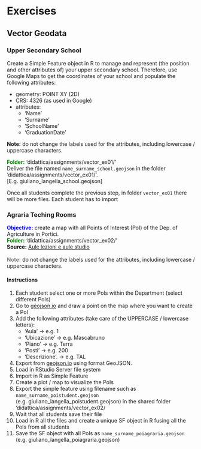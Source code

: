 # Exercises

## Vector Geodata

### Upper Secondary School
Create a Simple Feature object in R to manage and represent (the position and other attributes of) your upper secondary school.
Therefore, use Google Maps to get the coordinates of your school and populate the following attributes:

 - geometry: POINT XY (2D)
 - CRS: 4326 (as used in Google)
 - attributes:
   - 'Name'
   - 'Surname'
   - 'SchoolName'
   - 'GraduationDate'

**Note:** do not change the labels used for the attributes, including lowercase / uppercase characters.

<b><font color="green">Folder:</font></b> 'didattica/assignments/vector_ex01/' <br>
Deliver the file named `name_surname_school.geojson` in the folder 'didattica/assignments/vector_ex01/'. <br>
[E.g. giuliano_langella_school.geojson]

Once all students complete the previous step, in folder `vector_ex01` there will be more files.
Each student has to import 

### Agraria Teching Rooms
<b><font color="blue">Objective:</font></b> create a map with all Points of Interest (PoI) of the Dep. of Agriculture in Portici. <br>
<b><font color="green">Folder:</font></b> 'didattica/assignments/vector_ex02/' <br>
<b><font color="black">Source:</font></b> <a href="https://www.agraria.unina.it/strutture_didattiche/aule" target="_blank">Aule lezioni e aule studio</a> <br>
<br>
<b><font color="gray">Note:</font></b> do not change the labels used for the attributes, including lowercase / uppercase characters.


#### Instructions
 1. Each student select one or more PoIs within the Department (select different PoIs)
 2. Go to <a href="https://geojson.io/" target="_blank">geojson.io</a> and draw a point on the map where you want to create a PoI
 3. Add the following attributes (take care of the UPPERCASE / lowercase letters):
    - 'Aula'         &rarr; e.g. 1
    - 'Ubicazione'   &rarr; e.g. Mascabruno
    - 'Piano'        &rarr; e.g. Terra
    - 'Posti'        &rarr; e.g. 200
    - 'Descrizione'. &rarr; e.g. TAL
 4. Export from <a href="https://geojson.io/" target="_blank">geojson.io</a> using format GeoJSON.
 5. Load in RStudio Server file system
 6. Import in R as Simple Feature
 7. Create a plot / map to visualize the PoIs
 8. Export the simple feature using filename such as `name_surname_poistudent.geojson` (e.g. giuliano_langella_poistudent.geojson) in the shared folder 'didattica/assignments/vector_ex02/
 9. Wait that all students save their file
 10. Load in R all the files and create a unique SF object in R fusing all the PoIs from all students
 11. Save the SF object with all PoIs as `name_surname_poiagraria.geojson` (e.g. giuliano_langella_poiagraria.geojson)


